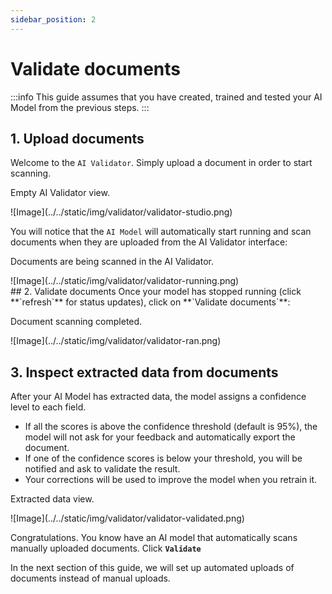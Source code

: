 ```yaml
---
sidebar_position: 2
---
```


# Validate documents
:::info
This guide assumes that you have created, trained and tested your AI Model from the previous steps.
:::

## 1. Upload documents 
Welcome to the `AI Validator`. Simply upload a document in order to start scanning.
<div class="image-backdrop utils-mb-10">
<p class="image-backdrop-caption text-sm">Empty AI Validator view.</p>
![Image](../../static/img/validator/validator-studio.png)
</div>

 You will notice that the `AI Model` will automatically start running and scan documents when they are uploaded from the AI Validator interface:

<div class="image-backdrop utils-mb-10">
<p class="image-backdrop-caption text-sm">Documents are being scanned in the AI Validator.</p>
![Image](../../static/img/validator/validator-running.png)
</div>
## 2. Validate documents 
Once your model has stopped running (click  <span className="utils-admonition-success">**`refresh`**</span> for status updates), click on <span className="utils-admonition-success">**`Validate documents`**</span>:

<div class="image-backdrop utils-mb-10">
<p class="image-backdrop-caption text-sm">Document scanning completed.</p>
![Image](../../static/img/validator/validator-ran.png)
</div>

## 3. Inspect extracted data from documents
After your AI Model has extracted data, the model assigns a confidence level to each field.

- If all the scores is above the confidence threshold (default is 95%), the model will not ask for your feedback and automatically export the document.
- If one of the confidence scores is below your threshold, you will be notified and ask to validate the result. 
- Your corrections will be used to improve the model when you retrain it. 
<div class="image-backdrop utils-mb-10">
<p class="image-backdrop-caption text-sm">Extracted data view.</p>
![Image](../../static/img/validator/validator-validated.png)
</div>

Congratulations. You know have an AI model that automatically scans manually uploaded documents. Click <span className="utils-admonition-success">**`Validate`**</span> 

In the next section of this guide, we will set up automated uploads of documents instead of manual uploads. 